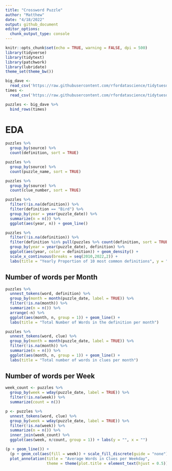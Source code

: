 ```yaml
---
title: "Crossword Puzzle"
author: "Matthew"
date: "4/18/2022"
output: github_document
editor_options: 
  chunk_output_type: console
---
```


```r
knitr::opts_chunk$set(echo = TRUE, warning = FALSE, dpi = 500)
library(tidyverse)
library(tidytext)
library(patchwork)
library(lubridate)
theme_set(theme_bw())
```


```r
big_dave <- 
  read_csv('https://raw.githubusercontent.com/rfordatascience/tidytuesday/master/data/2022/2022-04-19/big_dave.csv')
times <- 
  read_csv('https://raw.githubusercontent.com/rfordatascience/tidytuesday/master/data/2022/2022-04-19/times.csv')

puzzles <- big_dave %>% 
  bind_rows(times)
```


# EDA
```r
puzzles %>% 
  group_by(source) %>% 
  count(definition, sort = TRUE)

puzzles %>%
  group_by(source) %>% 
  count(puzzle_name, sort = TRUE)

puzzles %>% 
  group_by(source) %>% 
  count(clue_number, sort = TRUE)
```



```r
puzzles %>% 
  filter(!is.na(definition)) %>% 
  filter(definition == "Bird") %>% 
  group_by(year = year(puzzle_date)) %>% 
  summarize(n = n()) %>% 
  ggplot(aes(year, n)) + geom_line()

puzzles %>% 
  filter(!is.na(definition)) %>% 
  filter(definition %in% pull(puzzles %>% count(definition, sort = TRUE) %>% head(10), definition)) %>% 
  group_by(year = year(puzzle_date), definition) %>% 
  ggplot(aes(year, color = definition)) + geom_density() +
  scale_x_continuous(breaks = seq(2010,2022,2)) +
  labs(title = "Yearly Proportion of 10 most common definitions", y = "", x = "")
```


## Number of words per Month
```r
puzzles %>% 
  unnest_tokens(word, definition) %>% 
  group_by(month = month(puzzle_date, label = TRUE)) %>% 
  filter(!is.na(month)) %>% 
  summarize(n = n()) %>% 
  arrange(-n) %>% 
  ggplot(aes(month, n, group = 1)) + geom_line() +
  labs(title = "Total Number of Words in the definition per month")

puzzles %>% 
  unnest_tokens(word, clue) %>% 
  group_by(month = month(puzzle_date, label = TRUE)) %>% 
  filter(!is.na(month)) %>% 
  summarize(n = n()) %>% 
  ggplot(aes(month, n, group = 1)) + geom_line() +
  labs(title = "Total number of words in clues per month")
```


## Number of words per Week
```r
week_count <- puzzles %>%
  group_by(week = wday(puzzle_date, label = TRUE)) %>% 
  filter(!is.na(week)) %>% 
  summarize(count = n())

p <- puzzles %>% 
  unnest_tokens(word, clue) %>% 
  group_by(week = wday(puzzle_date, label = TRUE)) %>% 
  filter(!is.na(week)) %>% 
  summarize(n = n()) %>% 
  inner_join(week_count) %>% 
  ggplot(aes(week, n/count, group = 1)) + labs(y = "", x = "")

(p + geom_line()) +
  (p + geom_col(aes(fill = week)) + scale_fill_discrete(guide = "none")) + 
  plot_annotation(title = "Average Words in Clues per Weekday",
                  theme = theme(plot.title = element_text(hjust = 0.5)))
```



